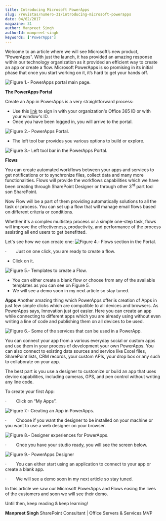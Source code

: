 ```yaml
---
title: Introducing Microsoft PowerApps
slug: /revistas/numero-31/introducing-microsoft-powerapps
date: 04/02/2017
magazine: 31
author: Manpreet Singh
authorId: manpreet-singh
keywords: ['PowerApps']
---
```






Welcome to an article where we will see Microsoft’s new product, “PowerApps”. With just the launch, it has provided an amazing response within our technology organization as it provided an efficient way to create an app or create a flow. Microsoft PowerApps is so promising in its initial phase that once you start working on it, it’s hard to get your hands off.

![Figure 1.- PowerApps portal main page.](../../../images/numero31/introducing-microsoft-powerapps/image2.png)

**The PowerApps Portal**

Create an App in PowerApps is a very straightforward process:

- Use this [link](https://powerapps.microsoft.com/en-us/) to sign in with your organization's Office 365 ID or with your window's ID.
- Once you have been logged in, you will arrive to the portal.


![Figure 2.- PowerApps Portal.](../../../images/numero31/introducing-microsoft-powerapps/image3.png)

- The left tool bar provides you various options to build or explore.


![Figure 3.- Left tool bar in the PowerApps Portal.](../../../images/numero31/introducing-microsoft-powerapps/image4.png)

**Flows**

You can create automated workflows between your apps and services to get notifications or to synchronize files, collect data and many more functionalities. Flows will provide the workflows capabilities which we have been creating through SharePoint Designer or through other 3<sup>rd</sup> part tool son SharePoint.

Now Flow will be a part of them providing automatically solutions to all the task or process. You can set up a flow that will manage email flows based on different criteria or conditions.

Whether it's a complex multistep process or a simple one-step task, flows will improve the effectiveness, productivity, and performance of the process assisting all end users to get benefitted.

Let's see how we can create one:
 ![Figure 4.- Flows section in the Portal.](../../../images/numero31/introducing-microsoft-powerapps/image5.png)

·          Just on one click, you are ready to create a flow.

- ​Click on it.


![Figure 5.- Templates to create a Flow.](../../../images/numero31/introducing-microsoft-powerapps/image6.png)

- You can either create a blank flow or choose from any of the available templates as you can see on Figure 5.
- We will see a demo soon in my next article so stay tuned.


**Apps**
 Another amazing thing which PowerApps offer is creation of Apps in just few simple clicks which are compatible to all devices and browsers. As PowerApps says, Innovation just got easier. Here you can create an app while connecting to different apps which you are already using without even writing a line of code and publishing them on all devices to be used.

![Figure 6.- Some of the services that can be used in a PowerApp.](../../../images/numero31/introducing-microsoft-powerapps/image7.png)

You can connect your app from a various everyday social or custom apps and use them in your process of development your own PowerApps. You can also connect to existing data sources and service like Excel files, SharePoint lists, CRM records, your custom APIs, your drop box or any such to collaborate on your app.

The best part is you use a designer to customize or build an app that uses device capabilities, including cameras, GPS, and pen control without writing any line code.

To create your first App:

·          Click on “My Apps”.​

​![Figure 7.- Creating an App in PowerApps.](../../../images/numero31/introducing-microsoft-powerapps/image8.png)

·          Choose if you want the designer to be installed on your machine or you want to use a web designer on your browser.

![Figure 8.- Designer experiences for PowerApps.](../../../images/numero31/introducing-microsoft-powerapps/image9.png)

·          Once you have your studio ready, you will see the screen below.

![Figure 9.- PowerApps Designer](../../../images/numero31/introducing-microsoft-powerapps/image10.png)

·          You can either start using an application to connect to your app or create a blank app.

·          We will see a demo soon in my next article so stay tuned.

In this article we saw our Microsoft PowerApps and Flows easing the lives of the customers and soon we will see their demo.

Until then, keep reading & keep learning!



**Manpreet Singh**
 SharePoint Consultant | Office Servers & Services MVP

